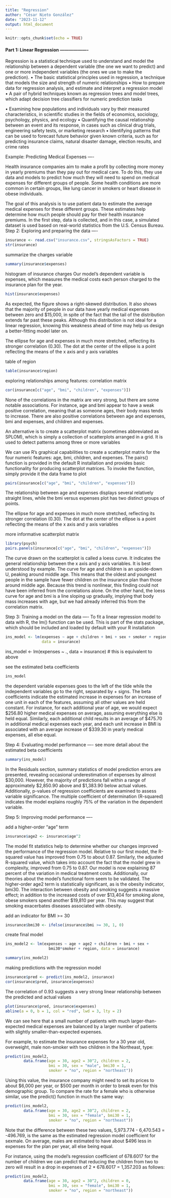 ---
title: "Regression"
author: "César Nieto González"
date: "2023-11-12"
output: html_document
---

```{r setup, include=FALSE}
knitr::opts_chunk$set(echo = TRUE)
```
#### Part 1: Linear Regression -------------------

Regression is a statistical technique used to understand and model the relationship between a dependent variable (the one we want to predict) and one or more independent variables (the ones we use to make the prediction).
•	The basic statistical principles used in regression, a technique that models the size and strength of numeric relationships
•	How to prepare data for regression analysis, and estimate and interpret a regression model
•	A pair of hybrid techniques known as regression trees and model trees, which adapt decision tree classifiers for numeric prediction tasks


•	Examining how populations and individuals vary by their measured characteristics, in scientific studies in the fields of economics, sociology, psychology, physics, and ecology
•	Quantifying the causal relationship between an event and its response, in cases such as clinical drug trials, engineering safety tests, or marketing research
•	Identifying patterns that can be used to forecast future behavior given known criteria, such as for predicting insurance claims, natural disaster damage, election results, and crime rates


 

 Example: Predicting Medical Expenses ----

Health insurance companies aim to make a profit by collecting more money in yearly premiums than they pay out for medical care. To do this, they use data and models to predict how much they will need to spend on medical expenses for different groups of people. Some health conditions are more common in certain groups, like lung cancer in smokers or heart disease in obese individuals.

The goal of this analysis is to use patient data to estimate
the average medical expenses for these different groups. 
These estimates help determine how much people should pay for
their health insurance premiums. In the first step, data is collected, and in this case, a simulated dataset is used based on real-world statistics from the U.S. Census Bureau.
 Step 2: Exploring and preparing the data ----
```{r}
insurance <- read.csv("insurance.csv", stringsAsFactors = TRUE)
str(insurance)
```

 summarize the charges variable
```{r}
summary(insurance$expenses)
```

 histogram of insurance charges Our model's dependent variable is expenses, which measures the medical costs each person charged to the insurance plan for the year.
```{r}
hist(insurance$expenses)
```
As expected, the figure shows a right-skewed distribution. It also shows that the majority of people in our data have yearly medical expenses between zero and $15,000, in spite of the fact that the tail of the distribution extends far past these peaks. Although this distribution is not ideal for a linear regression, knowing this weakness ahead of time may help us design a better-fitting model later on.

The ellipse for age and expenses in much more stretched, reflecting its stronger correlation (0.30). The dot at the center of the ellipse is a point reflecting the means of the x axis and y axis variables

 table of region
```{r}
table(insurance$region)
```
 exploring relationships among features: correlation matrix
```{r}
cor(insurance[c("age", "bmi", "children", "expenses")])
```

None of the correlations in the matrix are very strong, but there are some notable associations. For instance, age and bmi appear to have a weak positive correlation, meaning that as someone ages, their body mass tends to increase. There are also positive correlations between age and expenses, bmi and expenses, and children and expenses.

An alternative is to create a scatterplot matrix (sometimes abbreviated as SPLOM), which is simply a collection of scatterplots arranged in a grid. It is used to detect patterns among three or more variables

We can use R's graphical capabilities to create a scatterplot matrix for the four numeric features: age, bmi, children, and expenses. The pairs() function is provided in the default R installation and provides basic functionality for producing scatterplot matrices. To invoke the function, simply provide it the data frame to plot
```{r}
pairs(insurance[c("age", "bmi", "children", "expenses")])
```

 The relationship between age and expenses displays several relatively straight lines, while the bmi versus expenses plot has two distinct groups of points.
 
 The ellipse for age and expenses in much more stretched, reflecting its stronger correlation (0.30). The dot at the center of the ellipse is a point reflecting the means of the x axis and y axis variables

 more informative scatterplot matrix
```{r}
library(psych)
pairs.panels(insurance[c("age", "bmi", "children", "expenses")])
```

The curve drawn on the scatterplot is called a loess curve. It indicates the general relationship between the x axis and y axis variables. It is best understood by example. The curve for age and children is an upside-down U, peaking around middle age. This means that the oldest and youngest people in the sample have fewer children on the insurance plan than those around middle age. Because this trend is nonlinear, this finding could not have been inferred from the correlations alone. On the other hand, the loess curve for age and bmi is a line sloping up gradually, implying that body mass increases with age, but we had already inferred this from the correlation matrix.


 Step 3: Training a model on the data ---- To fit a linear regression model to data with R, the lm() function can be used. This is part of the stats package, which should be included and loaded by default with your R installation
 
 
```{r}
ins_model <- lm(expenses ~ age + children + bmi + sex + smoker + region,
                data = insurance)
```
ins_model <- lm(expenses ~ ., data = insurance) # this is equivalent to above




see the estimated beta coefficients
```{r}
ins_model
```

the dependent variable expenses goes to the left of the tilde while the independent variables go to the right, separated by + signs. 
The beta coefficients indicate the estimated increase in expenses for an increase of one unit in each of the features, assuming all other values are held constant. For instance, for each additional year of age, we would expect $256.80 higher medical expenses on average, assuming everything else is held equal.
Similarly, each additional child results in an average of $475.70 in additional medical expenses each year, and each unit increase in BMI is associated with an average increase of $339.30 in yearly medical expenses, all else equal.

 Step 4: Evaluating model performance ----
 see more detail about the estimated beta coefficients
```{r}
summary(ins_model)
```

In the Residuals section, summary statistics of model prediction errors are presented, revealing occasional underestimation of expenses by almost $30,000. However, the majority of predictions fall within a range of approximately $2,850.90 above and $1,383.90 below actual values. Additionally, p-values of regression coefficients are examined to assess variable significance. The multiple coefficient of determination (R-squared) indicates the model explains roughly 75% of the variation in the dependent variable.

 Step 5: Improving model performance ----

 add a higher-order "age" term
```{r}
insurance$age2 <- insurance$age^2
```
The model fit statistics help to determine whether our changes improved the performance of the regression model. Relative to our first model, the R-squared value has improved from 0.75 to about 0.87.
Similarly, the adjusted R-squared value, which takes into account the fact that the model grew in complexity, improved from 0.75 to 0.87. Our model is now explaining 87 percent of the variation in medical treatment costs. Additionally, our theories about the model's functional form seem to be validated. The higher-order age2 term is statistically significant, as is the obesity indicator, bmi30. The interaction between obesity and smoking suggests a massive effect; in addition to the increased costs of over $13,404 for smoking alone, obese smokers spend another $19,810 per year. This may suggest that smoking exacerbates diseases associated with obesity.

 add an indicator for BMI >= 30
```{r}
insurance$bmi30 <- ifelse(insurance$bmi >= 30, 1, 0)
```

 create final model
```{r}
ins_model2 <- lm(expenses ~ age + age2 + children + bmi + sex +
                   bmi30*smoker + region, data = insurance)

summary(ins_model2)
```

 making predictions with the regression model
```{r}
insurance$pred <- predict(ins_model2, insurance)
cor(insurance$pred, insurance$expenses)
```

The correlation of 0.93 suggests a very strong linear relationship between the predicted and actual values
```{r}
plot(insurance$pred, insurance$expenses)
abline(a = 0, b = 1, col = "red", lwd = 3, lty = 2)
```

We can see here that a small number of patients with much larger-than-expected medical expenses are balanced by a larger number of patients with slightly smaller-than-expected expenses.

 For example, to estimate the insurance expenses for a 30 year old, overweight, male non-smoker with two children in the Northeast, type:
```{r}
predict(ins_model2,
        data.frame(age = 30, age2 = 30^2, children = 2,
                   bmi = 30, sex = "male", bmi30 = 1,
                   smoker = "no", region = "northeast"))
```

Using this value, the insurance company might need to set its prices to about $6,000 per year, or $500 per month in order to break even for this demographic group. To compare the rate for a female who is otherwise similar, use the predict() function in much the same way:
```{r}
predict(ins_model2,
        data.frame(age = 30, age2 = 30^2, children = 2,
                   bmi = 30, sex = "female", bmi30 = 1,
                   smoker = "no", region = "northeast"))
```

Note that the difference between these two values, 5,973.774 - 6,470.543 = -496.769, is the same as the estimated regression model coefficient for sexmale. On average, males are estimated to have about $496 less in expenses for the plan per year, all else being equal.


For instance, using the model's regression coefficient of 678.6017 for the number of children we can predict that reducing the children from two to zero will result in a drop in expenses of 2 * 678.6017 = 1,357.203 as follows:
```{r}
predict(ins_model2,
        data.frame(age = 30, age2 = 30^2, children = 0,
                   bmi = 30, sex = "female", bmi30 = 1,
                   smoker = "no", region = "northeast"))
```


